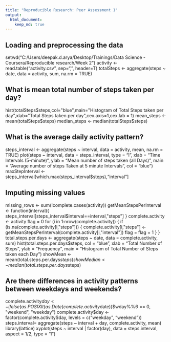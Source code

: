 ```yaml
---
title: "Reproducible Research: Peer Assessment 1"
output: 
  html_document:
    keep_md: true
---
```



## Loading and preprocessing the data
setwd("C:/Users/deepak.d.arya/Desktop/Trainings/Data Science - Coursera/Reproducible research/Week 2")
activity <- read.table("activity.csv", sep=",", header=T)
totalSteps <- aggregate(steps ~ date, data = activity, sum, na.rm = TRUE)

## What is mean total number of steps taken per day?
hist(totalSteps$steps,col="blue",main="Histogram of Total Steps taken per day",xlab="Total Steps taken per day",cex.axis=1,cex.lab = 1)
mean_steps <- mean(totalSteps$steps)
median_steps <- median(totalSteps$steps)

## What is the average daily activity pattern?
steps_interval <- aggregate(steps ~ interval, data = activity, mean, na.rm = TRUE)
plot(steps ~ interval, data = steps_interval, type = "l", xlab = "Time Intervals (5-minute)", ylab = "Mean number of steps taken (all Days)", main = "Average number of steps Taken at 5 minute Intervals",  col = "blue")
maxStepInterval <- steps_interval[which.max(steps_interval$steps),"interval"]

## Imputing missing values
missing_rows <- sum(!complete.cases(activity))
getMeanStepsPerInterval <- function(interval){
  steps_interval[steps_interval$interval==interval,"steps"]
}
complete.activity <- activity
flag = 0
for (i in 1:nrow(complete.activity)) {
  if (is.na(complete.activity[i,"steps"])) {
    complete.activity[i,"steps"] <- getMeanStepsPerInterval(complete.activity[i,"interval"])
    flag = flag + 1
  }
}
total.steps.per.days <- aggregate(steps ~ date, data = complete.activity, sum)
hist(total.steps.per.days$steps, col = "blue", xlab = "Total Number of Steps", 
     ylab = "Frequency", main = "Histogram of Total Number of Steps taken each Day")
showMean <- mean(total.steps.per.days$steps)
showMedian <- median(total.steps.per.days$steps)


## Are there differences in activity patterns between weekdays and weekends?
complete.activity$day <- ifelse(as.POSIXlt(as.Date(complete.activity$date))$wday%%6 == 
                                  0, "weekend", "weekday")
complete.activity$day <- factor(complete.activity$day, levels = c("weekday", "weekend"))
steps.interval= aggregate(steps ~ interval + day, complete.activity, mean)
library(lattice)
xyplot(steps ~ interval | factor(day), data = steps.interval, aspect = 1/2, 
       type = "l")



